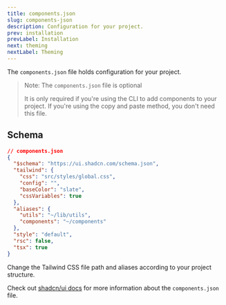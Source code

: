 ```yaml
---
title: components.json
slug: components-json
description: Configuration for your project.
prev: installation
prevLabel: Installation
next: theming
nextLabel: Theming
---
```


The `components.json` file holds configuration for your project.

> Note: The `components.json` file is optional
> 
> It is only required if you're using the CLI to add components to your project. If you're using the copy and paste method, you don't need this file.

## Schema

```json {5,11-12}
// components.json
{
  "$schema": "https://ui.shadcn.com/schema.json",
  "tailwind": {
    "css": "src/styles/global.css",
    "config": "",
    "baseColor": "slate",
    "cssVariables": true
  },
  "aliases": {
    "utils": "~/lib/utils",
    "components": "~/components"
  },
  "style": "default",
  "rsc": false,
  "tsx": true
}
```

Change the Tailwind CSS file path and aliases according to your project structure.

Check out [shadcn/ui docs](https://ui.shadcn.com/docs/components-json) for more information about the `components.json` file.